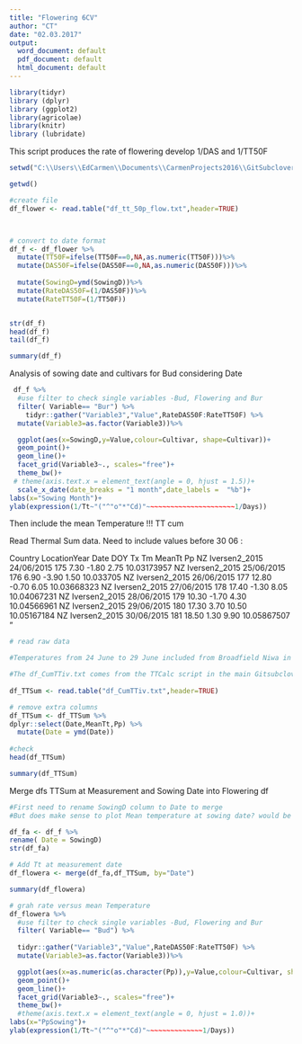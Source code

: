 ```yaml
---
title: "Flowering 6CV"
author: "CT"
date: "02.03.2017"
output:
  word_document: default
  pdf_document: default
  html_document: default
---
```


```r
library(tidyr)
library (dplyr)
library (ggplot2)
library(agricolae)
library(knitr)
library (lubridate)

```
This script produces the rate of flowering develop 1/DAS and 1/TT50F

```r

setwd("C:\\Users\\EdCarmen\\Documents\\CarmenProjects2016\\GitSubclover\\FlowIv2")

getwd()

#create file
df_flower <- read.table("df_tt_50p_flow.txt",header=TRUE)



# convert to date format
df_f <- df_flower %>%
  mutate(TT50F=ifelse(TT50F==0,NA,as.numeric(TT50F)))%>%
  mutate(DAS50F=ifelse(DAS50F==0,NA,as.numeric(DAS50F)))%>%
  
  mutate(SowingD=ymd(SowingD))%>%
  mutate(RateDAS50F=(1/DAS50F))%>%
  mutate(RateTT50F=(1/TT50F))


str(df_f)
head(df_f)
tail(df_f)
```

```r
summary(df_f)
```

Analysis of sowing date and cultivars for Bud considering Date 

```r

 df_f %>%
  #use filter to check single variables -Bud, Flowering and Bur
  filter( Variable== "Bur") %>%
    tidyr::gather("Variable3","Value",RateDAS50F:RateTT50F) %>%
  mutate(Variable3=as.factor(Variable3))%>%

  ggplot(aes(x=SowingD,y=Value,colour=Cultivar, shape=Cultivar))+
  geom_point()+
  geom_line()+
  facet_grid(Variable3~., scales="free")+
  theme_bw()+
 # theme(axis.text.x = element_text(angle = 0, hjust = 1.5))+
  scale_x_date(date_breaks = "1 month",date_labels =  "%b")+
labs(x="Sowing Month")+
ylab(expression(1/Tt~"("^"o"*"Cd)"~~~~~~~~~~~~~~~~~~~~~~1/Days))


```



Then include the mean Temperature !!! TT cum 




Read Thermal Sum data. Need to include  values before 30 06 : 

Country	LocationYear	Date	DOY	Tx	Tm	MeanTt	Pp
NZ	Iversen2_2015	24/06/2015	175	7.30	-1.80	2.75	10.03173957
NZ	Iversen2_2015	25/06/2015	176	6.90	-3.90	1.50	10.033705
NZ	Iversen2_2015	26/06/2015	177	12.80	-0.70	6.05	10.03668323
NZ	Iversen2_2015	27/06/2015	178	17.40	-1.30	8.05	10.04067231
NZ	Iversen2_2015	28/06/2015	179	10.30	-1.70	4.30	10.04566961
NZ	Iversen2_2015	29/06/2015	180	17.30	3.70	10.50	10.05167184
NZ	Iversen2_2015	30/06/2015	181	18.50	1.30	9.90	10.05867507
"

```r
# read raw data

#Temperatures from 24 June to 29 June included from Broadfield Niwa in excel Datalogger folder  Thermal Sum is created  in the the Thermal time project_TTCalc (R script_file)

#The df_CumTTiv.txt comes from the TTCalc script in the main Gitsubclover folder! Need to produce the file and add to the FlowIv2 folder for calculations 
 
df_TTSum <- read.table("df_CumTTiv.txt",header=TRUE)

# remove extra columns
df_TTSum <- df_TTSum %>%
dplyr::select(Date,MeanTt,Pp) %>%
  mutate(Date = ymd(Date))
 
#check
head(df_TTSum)

```

```r
summary(df_TTSum)
```

Merge dfs TTSum at Measurement and Sowing Date into Flowering df
```r
#First need to rename SowingD column to Date to merge 
#But does make sense to plot Mean temperature at sowing date? would be necessary to make mean temperature of the whole period untill flowering? 

df_fa <- df_f %>%
rename( Date = SowingD)
str(df_fa)

# Add Tt at measurement date
df_flowera <- merge(df_fa,df_TTSum, by="Date")

summary(df_flowera)
```


```r


# grah rate versus mean Temperature 
df_flowera %>%
  #use filter to check single variables -Bud, Flowering and Bur
  filter( Variable== "Bud") %>%
  
  tidyr::gather("Variable3","Value",RateDAS50F:RateTT50F) %>%
  mutate(Variable3=as.factor(Variable3))%>%

  ggplot(aes(x=as.numeric(as.character(Pp)),y=Value,colour=Cultivar, shape=Cultivar))+
  geom_point()+
  geom_line()+
  facet_grid(Variable3~., scales="free")+
  theme_bw()+
  #theme(axis.text.x = element_text(angle = 0, hjust = 1.0))+
labs(x="PpSowing")+
ylab(expression(1/Tt~"("^"o"*"Cd)"~~~~~~~~~~~~~~1/Days))

```

